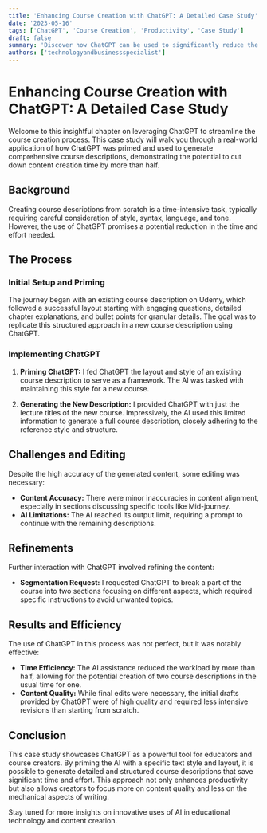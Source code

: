 ```yaml
---
title: 'Enhancing Course Creation with ChatGPT: A Detailed Case Study'
date: '2023-05-16'
tags: ['ChatGPT', 'Course Creation', 'Productivity', 'Case Study']
draft: false
summary: 'Discover how ChatGPT can be used to significantly reduce the time and effort required in writing detailed course descriptions. This case study explores the process of priming ChatGPT with specific text styles and layouts to generate course content effectively.'
authors: ['technologyandbusinessspecialist']
---
```


# Enhancing Course Creation with ChatGPT: A Detailed Case Study

Welcome to this insightful chapter on leveraging ChatGPT to streamline the course creation process. This case study will walk you through a real-world application of how ChatGPT was primed and used to generate comprehensive course descriptions, demonstrating the potential to cut down content creation time by more than half.

## Background

Creating course descriptions from scratch is a time-intensive task, typically requiring careful consideration of style, syntax, language, and tone. However, the use of ChatGPT promises a potential reduction in the time and effort needed.

## The Process

### Initial Setup and Priming

The journey began with an existing course description on Udemy, which followed a successful layout starting with engaging questions, detailed chapter explanations, and bullet points for granular details. The goal was to replicate this structured approach in a new course description using ChatGPT.

### Implementing ChatGPT

1. **Priming ChatGPT:** I fed ChatGPT the layout and style of an existing course description to serve as a framework. The AI was tasked with maintaining this style for a new course.
   
2. **Generating the New Description:** I provided ChatGPT with just the lecture titles of the new course. Impressively, the AI used this limited information to generate a full course description, closely adhering to the reference style and structure.

## Challenges and Editing

Despite the high accuracy of the generated content, some editing was necessary:
- **Content Accuracy:** There were minor inaccuracies in content alignment, especially in sections discussing specific tools like Mid-journey.
- **AI Limitations:** The AI reached its output limit, requiring a prompt to continue with the remaining descriptions.

## Refinements

Further interaction with ChatGPT involved refining the content:
- **Segmentation Request:** I requested ChatGPT to break a part of the course into two sections focusing on different aspects, which required specific instructions to avoid unwanted topics.

## Results and Efficiency

The use of ChatGPT in this process was not perfect, but it was notably effective:
- **Time Efficiency:** The AI assistance reduced the workload by more than half, allowing for the potential creation of two course descriptions in the usual time for one.
- **Content Quality:** While final edits were necessary, the initial drafts provided by ChatGPT were of high quality and required less intensive revisions than starting from scratch.

## Conclusion

This case study showcases ChatGPT as a powerful tool for educators and course creators. By priming the AI with a specific text style and layout, it is possible to generate detailed and structured course descriptions that save significant time and effort. This approach not only enhances productivity but also allows creators to focus more on content quality and less on the mechanical aspects of writing.

Stay tuned for more insights on innovative uses of AI in educational technology and content creation.
